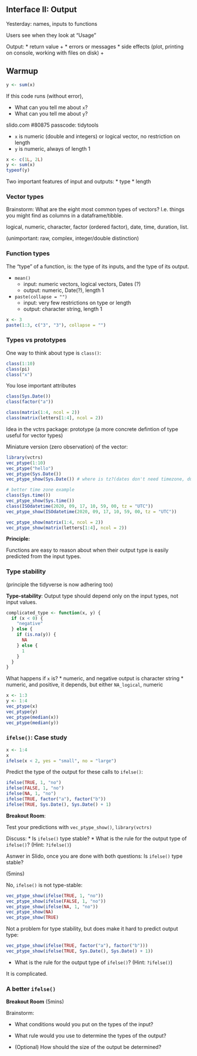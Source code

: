## Interface II: Output

Yesterday: names, inputs to functions

Users see when they look at "Usage"

Output:
* return value +
* errors or messages 
* side effects (plot, printing on console, working with files on disk) +

## Warmup 

```r
y <- sum(x)
```

If this code runs (without error), 

* What can you tell me about `x`?
* What can you tell me about `y`?

slido.com #80875 
passcode: tidytools

* `x` is numeric (double and integers) or logical vector, no restriction on length
* `y` is numeric, always of length 1

```r
x <- c(1L, 2L)
y <- sum(x)
typeof(y)
```

Two important features of input and outputs:
* type 
* length

### Vector types

Brainstorm: What are the eight most common types of vectors? I.e. things you might find as columns in a dataframe/tibble.

logical, numeric, character, factor (ordered factor), date, 
time, duration, list.

(unimportant: raw, complex, integer/double distinction)

### Function types

The "type" of a function, is:
the type of its inputs, and 
the type of its output.

* `mean()` 
  * input: numeric vectors, logical vectors, Dates (?)
  * output: numeric, Date(?), length 1
  
* `paste(collapse = "")`
  * input: very few restrictions on type or length
  * output: character string, length 1
  
```r
x <- 3
paste(1:3, c("3", "3"), collapse = "")
```
  
### Types vs prototypes

One way to think about type is `class()`:
```r
class(1:10)
class(pi)
class("x")
```

You lose important attributes
```r
class(Sys.Date())
class(factor("a"))
```

```r
class(matrix(1:4, ncol = 2))
class(matrix(letters[1:4], ncol = 2))
```

Idea in the vctrs package: prototype (a more concrete defintion of type 
useful for vector types)

Miniature version (zero observation) of the vector:
```r
library(vctrs)
vec_ptype(1:10)
vec_ptype("hello")
vec_ptype(Sys.Date())
vec_ptype_show(Sys.Date()) # where is tz?(dates don't need timezone, duh?)

# better time zone example
class(Sys.time())
vec_ptype_show(Sys.time()) 
class(ISOdatetime(2020, 09, 17, 10, 59, 00, tz = "UTC"))
vec_ptype_show(ISOdatetime(2020, 09, 17, 10, 59, 00, tz = "UTC")) 

vec_ptype_show(matrix(1:4, ncol = 2))
vec_ptype_show(matrix(letters[1:4], ncol = 2))
```

**Principle:** 

Functions are easy to reason about when their
output type is easily predicted from the input types.

### Type stability

(principle the tidyverse is now adhering too)

**Type-stability**: Output type should depend only on the input types,
not input values. 

```r
complicated_type <- function(x, y) {
  if (x < 0) {
    "negative"
  } else {
    if (is.na(y)) {
      NA
    } else {
      1
    }
  }
}
```

What happens if `x` is?
* numeric, and negative output is character string
* numeric, and positive, it depends, but either `NA_logical`, numeric

```r
x <- 1:3
y <- 1:4
vec_ptype(x)
vec_ptype(y)
vec_ptype(median(x))
vec_ptype(median(y))
```

### `ifelse()`: Case study 

```r
x <- 1:4
x
ifelse(x < 2, yes = "small", no = "large")
```


Predict the type of the output for these calls to `ifelse()`:
```r
ifelse(TRUE, 1, "no")
ifelse(FALSE, 1, "no")
ifelse(NA, 1, "no")
ifelse(TRUE, factor("a"), factor("b"))
ifelse(TRUE, Sys.Date(), Sys.Date() + 1)
```

**Breakout Room**:

Test your predictions with `vec_ptype_show()`, `library(vctrs)`

Discuss: 
* Is `ifelse()` type stable?
* What is the rule for the output type of `ifelse()`? (Hint: `?ifelse()`)

Asnwer in Slido, once you are done with both questions: 
Is `ifelse()` type stable?

(5mins)

No, `ifelse()` is not type-stable:
```r
vec_ptype_show(ifelse(TRUE, 1, "no"))
vec_ptype_show(ifelse(FALSE, 1, "no"))
vec_ptype_show(ifelse(NA, 1, "no"))
vec_ptype_show(NA)
vec_ptype_show(TRUE)
```

Not a problem for type stability, but does make it
hard to predict output type:
```r
vec_ptype_show(ifelse(TRUE, factor("a"), factor("b")))
vec_ptype_show(ifelse(TRUE, Sys.Date(), Sys.Date() + 1))
```

* What is the rule for the output type of `ifelse()`? (Hint: `?ifelse()`) 

It is complicated.  

### A better `ifelse()`

**Breakout Room** (5mins)

Brainstorm: 

* What conditions would you put on the types of the input?

* What rule would you use to determine the types of the output?

* (Optional) How should the size of the output be determined?

